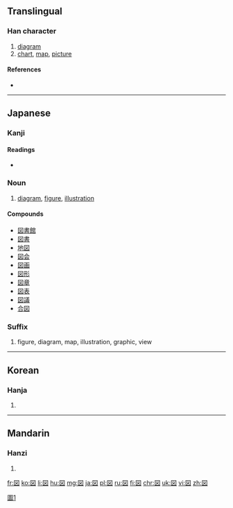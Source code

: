 {{also|圖|图}}
==Translingual==

===Han character===
{{Han char|rn=31|rad=囗|as=04|sn=7|four=|canj=田卜大 (WYK)|ids=}}

# [[diagram]]
# [[chart]], [[map]], [[picture]]

====References====
* {{Han ref|kx=0217.251|dkj=04734|dj=0445.130|hdz=10716.021|uh=56F3|ud=22259}}

----

==Japanese==

===Kanji===
{{ja-kanji|grade=2|rs=囗04|style=s|kyu=圖}}

====Readings====
* {{ja-readings
|goon=[[ず]] (zu) < [[づ]] (du)
|kanon=[[と]] (to)
|kun=[[はかる]] (hakaru), [[え]] (e)}}

===Noun===
{{ja-noun|ず|hhira=づ}}

# [[diagram]], [[figure]], [[illustration]]

====Compounds====
* [[図書館]]
* [[図書]]
* [[地図]]
* [[図会]]
* [[図画]]
* [[図形]]
* [[図章]]
* [[図表]]
* [[図議]]
* [[合図]]

===Suffix===
{{ja-pos|ず|suffix|hhira=づ}}

# figure, diagram, map, illustration, graphic, view

----

==Korean==

===Hanja===
{{ko-hanja|hangeul=도|rv=do|mr=to}}

# {{defn|lang=ko|sort=囗04}}

----

==Mandarin==

===Hanzi===
{{cmn-hanzi|pin=[[tú]] ([[tu2]]), [[juàn]] ([[juan4]])|wg=t'u<sup>2</sup>, chüan<sup>4</sup>}}

# {{defn|lang=cmn|sort=囗04}}

[[Category:CJKV characters simplified differently in Japan and China|圖1]]

[[fr:図]]
[[ko:図]]
[[li:図]]
[[hu:図]]
[[mg:図]]
[[ja:図]]
[[pl:図]]
[[ru:図]]
[[fi:図]]
[[chr:図]]
[[uk:図]]
[[vi:図]]
[[zh:図]]